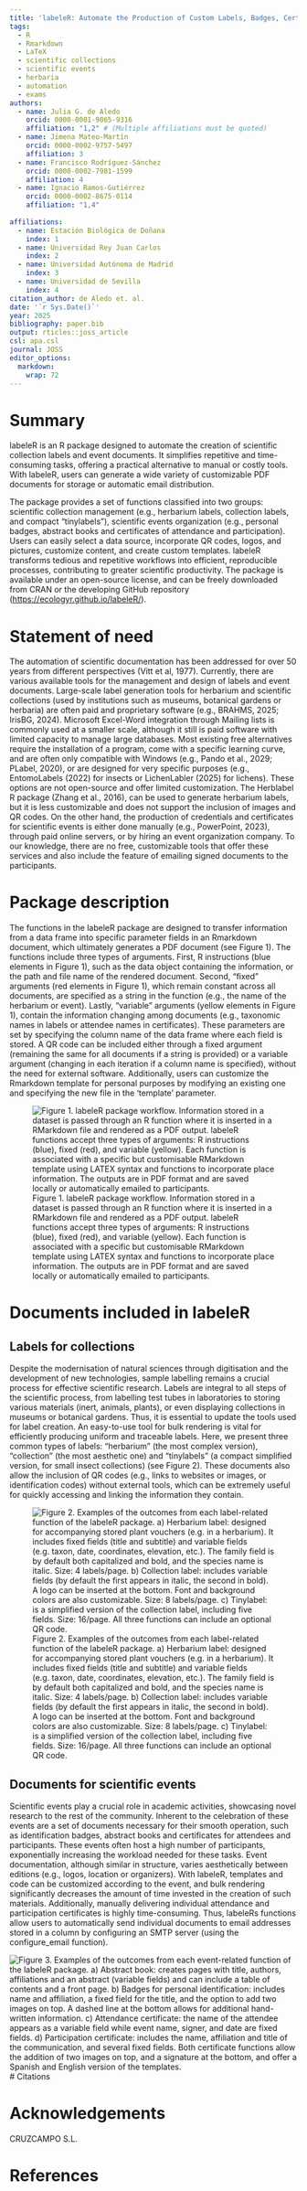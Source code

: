 ```yaml
---
title: 'labeleR: Automate the Production of Custom Labels, Badges, Certificates, and Other Documents'
tags:
  - R
  - Rmarkdown
  - LaTeX
  - scientific collections
  - scientific events
  - herbaria
  - automation
  - exams
authors:
  - name: Julia G. de Aledo
    orcid: 0000-0001-9065-9316
    affiliation: "1,2" # (Multiple affiliations must be quoted)
  - name: Jimena Mateo-Martín
    orcid: 0000-0002-9757-5497
    affiliation: 3
  - name: Francisco Rodríguez-Sánchez
    orcid: 0000-0002-7981-1599
    affiliation: 4
  - name: Ignacio Ramos-Gutiérrez
    orcid: 0000-0002-8675-0114
    affiliation: "1,4"
  
affiliations:
  - name: Estación Biológica de Doñana
    index: 1
  - name: Universidad Rey Juan Carlos
    index: 2
  - name: Universidad Autónoma de Madrid
    index: 3
  - name: Universidad de Sevilla
    index: 4
citation_author: de Aledo et. al.
date: '`r Sys.Date()`'
year: 2025
bibliography: paper.bib
output: rticles::joss_article
csl: apa.csl
journal: JOSS
editor_options: 
  markdown: 
    wrap: 72
---
```


# Summary

labeleR is an R package designed to automate the creation of scientific
collection labels and event documents. It simplifies repetitive and
time-consuming tasks, offering a practical alternative to manual or
costly tools. With labeleR, users can generate a wide variety of
customizable PDF documents for storage or automatic email distribution.

The package provides a set of functions classified into two groups:
scientific collection management (e.g., herbarium labels, collection
labels, and compact "tinylabels"), scientific events organization (e.g.,
personal badges, abstract books and certificates of attendance and
participation). Users can easily select a data source, incorporate QR
codes, logos, and pictures, customize content, and create custom
templates. labeleR transforms tedious and repetitive workflows into
efficient, reproducible processes, contributing to greater scientific
productivity. The package is available under an open-source license, and
can be freely downloaded from CRAN or the developing GitHub repository
(<https://ecologyr.github.io/labeleR/>).

# Statement of need

The automation of scientific documentation has been addressed for over
50 years from different perspectives (Vitt et al, 1977). Currently,
there are various available tools for the management and design of
labels and event documents. Large-scale label generation tools for
herbarium and scientific collections (used by institutions such as
museums, botanical gardens or herbaria) are often paid and proprietary
software (e.g., BRAHMS, 2025; IrisBG, 2024). Microsoft Excel-Word
integration through Mailing lists is commonly used at a smaller scale,
although it still is paid software with limited capacity to manage large
databases. Most existing free alternatives require the installation of a
program, come with a specific learning curve, and are often only
compatible with Windows (e.g., Pando et al., 2029; PLabel, 2020), or are
designed for very specific purposes (e.g., EntomoLabels (2022) for
insects or LichenLabler (2025) for lichens). These options are not
open-source and offer limited customization. The Herblabel R package
(Zhang et al., 2016), can be used to generate herbarium labels, but it
is less customizable and does not support the inclusion of images and QR
codes. On the other hand, the production of credentials and certificates
for scientific events is either done manually (e.g., PowerPoint, 2023),
through paid online servers, or by hiring an event organization company.
To our knowledge, there are no free, customizable tools that offer these
services and also include the feature of emailing signed documents to
the participants.

# Package description

The functions in the labeleR package are designed to transfer
information from a data frame into specific parameter fields in an
Rmarkdown document, which ultimately generates a PDF document (see
Figure 1). The functions include three types of arguments. First, R
instructions (blue elements in Figure 1), such as the data object
containing the information, or the path and file name of the rendered
document. Second, “fixed” arguments (red elements in Figure 1), which
remain constant across all documents, are specified as a string in the
function (e.g., the name of the herbarium or event). Lastly, “variable”
arguments (yellow elements in Figure 1), contain the information
changing among documents (e.g., taxonomic names in labels or attendee
names in certificates). These parameters are set by specifying the
column name of the data frame where each field is stored. A QR code can
be included either through a fixed argument (remaining the same for all
documents if a string is provided) or a variable argument (changing in
each iteration if a column name is specified), without the need for
external software. Additionally, users can customize the Rmarkdown
template for personal purposes by modifying an existing one and
specifying the new file in the ‘template’ parameter.

![Figure 1. labeleR package workflow. Information stored in a dataset is passed through an R function where it is inserted in a RMarkdown file and rendered as a PDF output. labeleR functions accept three types of arguments: R instructions (blue), fixed (red), and variable (yellow). Each function is associated with a specific but customisable RMarkdown template using LATEX syntax and functions to incorporate place information. The outputs are in PDF format and are saved locally or automatically emailed to participants.](figures/Fig1.png)

# Documents included in labeleR
## Labels for collections
Despite the modernisation of natural sciences through digitisation and the development of new technologies, sample labelling remains a crucial process for effective scientific research. Labels are integral to all steps of the scientific process, from labelling test tubes in laboratories to storing various materials (inert, animals, plants), or even displaying collections in museums or botanical gardens. Thus, it is essential to update the tools used for label creation. An easy-to-use tool for bulk rendering is vital for efficiently producing uniform and traceable labels. Here, we present three common types of labels: “herbarium” (the most complex version), “collection” (the most aesthetic one) and “tinylabels” (a compact simplified version, for small insect collections) (see Figure 2). These documents also allow the inclusion of QR codes (e.g., links to websites or images, or identification codes) without external tools, which can be extremely useful for quickly accessing and linking the information they contain.


![Figure 2. Examples of the outcomes from each label-related function of the labeleR package. a) Herbarium label: designed for accompanying stored plant vouchers (e.g. in a herbarium). It includes fixed fields (title and subtitle) and variable fields (e.g. taxon, date, coordinates, elevation, etc.). The family field is by default both capitalized and bold, and the species name is italic. Size: 4 labels/page. b) Collection label: includes variable fields (by default the first appears in italic, the second in bold). A logo can be inserted at the bottom. Font and background colors are also customizable. Size: 8 labels/page. c) Tinylabel: is a simplified version of the collection label, including five fields. Size: 16/page. All three functions can include an optional QR code.](figures/Fig2.png)


## Documents for scientific events
Scientific events play a crucial role in academic activities, showcasing novel research to the rest of the community. Inherent to the celebration of these events are a set of documents necessary for their smooth operation, such as identification badges, abstract books and certificates for attendees and participants. These events often host a high number of participants, exponentially increasing the workload needed for these tasks. Event documentation, although similar in structure, varies aesthetically between editions (e.g., logos, location or organizers).  With labeleR, templates and code can be customized according to the event, and bulk rendering significantly decreases the amount of time invested in the creation of such materials. Additionally, manually delivering individual attendance and participation certificates is highly time-consuming. Thus, labeleRs functions allow users to automatically send individual documents to email addresses stored in a column by configuring an SMTP server (using the configure_email function).

![Figure 3. Examples of the outcomes from each event-related function of the labeleR package. a) Abstract book: creates pages with title, authors, affiliations and an abstract (variable fields) and can include a table of contents and a front page. b) Badges for personal identification: includes name and affiliation, a fixed field for the title, and the option to add two images on top. A dashed line at the bottom allows for additional hand-written information. c) Attendance certificate: the name of the attendee appears as a variable field while event name, signer, and date are fixed fields. d) Participation certificate: includes the name, affiliation and title of the communication, and several fixed fields. Both certificate functions allow the addition of two images on top, and a signature at the bottom, and offer a Spanish and English version of the templates.](figures/Fig3.png)
# Citations



# Acknowledgements

CRUZCAMPO S.L.

# References
